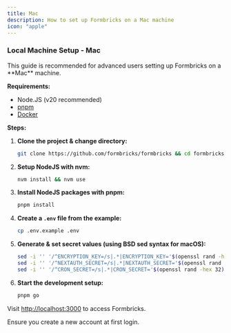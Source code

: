 ```yaml
---
title: Mac
description: How to set up Formbricks on a Mac machine
icon: "apple"
---
```


### Local Machine Setup - Mac

<Info>
  This guide is recommended for advanced users setting up Formbricks on a **Mac** machine.
</Info>

**Requirements:**

- Node.JS (v20 recommended)
- [pnpm](https://pnpm.io/)
- [Docker](https://www.docker.com/)

**Steps:**

1. **Clone the project & change directory:**
    ```bash
    git clone https://github.com/formbricks/formbricks && cd formbricks
    ```

2. **Setup NodeJS with nvm:**
    ```bash
    nvm install && nvm use
    ```

3. **Install NodeJS packages with pnpm:**
    ```bash
    pnpm install
    ```

4. **Create a `.env` file from the example:**
    ```bash
    cp .env.example .env
    ```

5. **Generate & set secret values (using BSD sed syntax for macOS):**
    ```bash
    sed -i '' '/^ENCRYPTION_KEY=/s|.*|ENCRYPTION_KEY='$(openssl rand -hex 32)'|' .env
    sed -i '' '/^NEXTAUTH_SECRET=/s|.*|NEXTAUTH_SECRET='$(openssl rand -hex 32)'|' .env
    sed -i '' '/^CRON_SECRET=/s|.*|CRON_SECRET='$(openssl rand -hex 32)'|' .env
    ```

6. **Start the development setup:**
    ```bash
    pnpm go
    ```

Visit [http://localhost:3000](http://localhost:3000) to access Formbricks.

<Tip>
  Ensure you create a new account at first login.
</Tip> 